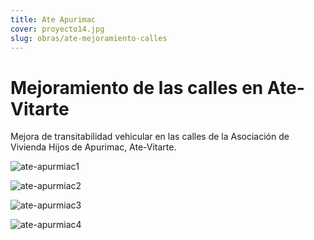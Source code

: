```yaml
---
title: Ate Apurimac
cover: proyecto14.jpg
slug: obras/ate-mejoramiento-calles
---
```

# Mejoramiento de las calles en Ate-Vitarte
Mejora de transitabilidad vehicular en las calles de la Asociación de Vivienda Hijos de Apurimac, Ate-Vitarte.

![ate-apurmiac1](./proyecto13.jpg)

![ate-apurmiac2](./proyecto14.jpg)

![ate-apurmiac3](./proyecto15.jpg)

![ate-apurmiac4](./proyecto16.jpg)
